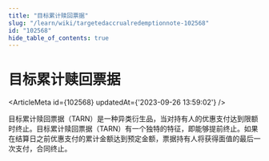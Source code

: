 ```yaml
---
title: "目标累计赎回票据"
slug: "/learn/wiki/targetedaccrualredemptionnote-102568"
id: "102568"
hide_table_of_contents: true
---
```



# 目标累计赎回票据

<ArticleMeta id={102568} updatedAt={'2023-09-26 13:59:02'} />
<div className='border-solid border-b border-t-0 my-4 border-[var(--ifm-color-gray-300)]' />

目标累计赎回票据（TARN）是一种异类衍生品，当对持有人的优惠支付达到限额时终止。目标累计赎回票据（TARN）有一个独特的特征，即能够提前终止。如果在结算日之前优惠支付的累计金额达到预定金额，票据持有人将获得面值的最后一次支付，合同终止。
